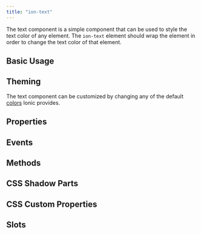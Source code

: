 ```yaml
---
title: "ion-text"
---
```


<head>
  <title>ion-text: Ionic App Component to Style or Change Text Color</title>
  <meta name="description" content="ion-text is a simple app component that can be used to style the text color of any element. Learn how ion-text wraps elements in order to change the text color." />
</head>


<EncapsulationPill type="shadow" />

The text component is a simple component that can be used to style the text color of any element. The `ion-text` element should wrap the element in order to change the text color of that element.

## Basic Usage


<Basic />


## Theming

The text component can be customized by changing any of the default [colors](../../docs/theming/colors) Ionic provides.

## Properties
<Props />

## Events
<Events />

## Methods
<Methods />

## CSS Shadow Parts
<Parts />

## CSS Custom Properties
<CustomProps />

## Slots
<Slots />
